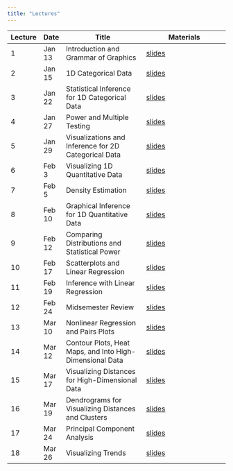 ```yaml
---
title: "Lectures"
---
```


| Lecture   | Date    | Title                                | Materials                              |
|-----------|---------|--------------------------------------|----------------------------------------|
| 1         | Jan 13  | Introduction and Grammar of Graphics | [slides](lectures/01-intro.qmd)        |
| 2         | Jan 15  | 1D Categorical Data                  | [slides](lectures/02-1dcat.qmd)        |
| 3         | Jan 22  | Statistical Inference for 1D Categorical Data  | [slides](lectures/03-1dcat-infer.qmd)        |
| 4         | Jan 27  | Power and Multiple Testing  | [slides](lectures/04-power-multiple-testing.qmd)        |
| 5         | Jan 29  | Visualizations and Inference for 2D Categorical Data  | [slides](lectures/05-2dcat.qmd)        |
| 6         | Feb 3  | Visualizing 1D Quantitative Data  | [slides](lectures/06-1dquant.qmd)        |
| 7         | Feb 5  | Density Estimation  | [slides](lectures/07-density-estimation.qmd)        |
| 8         | Feb 10  | Graphical Inference for 1D Quantitative Data  | [slides](lectures/08-1dquant-inference.qmd)        |
| 9         | Feb 12  | Comparing Distributions and Statistical Power  | [slides](lectures/09-compare-distr-power.qmd)        |
| 10        | Feb 17  | Scatterplots and Linear Regression  | [slides](lectures/10-2dquant.qmd)        |
| 11        | Feb 19  | Inference with Linear Regression  | [slides](lectures/11-regression-inference.qmd)        |
| 12        | Feb 24  | Midsemester Review | [slides](lectures/12-midsemester-review.qmd)        |
| 13        | Mar 10  | Nonlinear Regression and Pairs Plots | [slides](lectures/13-nonlinear-pairs.qmd)        |
| 14        | Mar 12  | Contour Plots, Heat Maps, and Into High-Dimensional Data | [slides](lectures/14-contours-heatmaps.qmd)        |
| 15        | Mar 17  | Visualizing Distances for High-Dimensional Data | [slides](lectures/15-distance-mds.qmd)        |
| 16        | Mar 19  | Dendrograms for Visualizing Distances and Clusters | [slides](lectures/16-clustering.qmd)        |
| 17        | Mar 24  | Principal Component Analysis | [slides](lectures/17-pca.qmd)        |
| 18        | Mar 26  | Visualizing Trends | [slides](lectures/18-trends.qmd)        |


